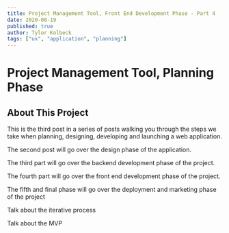 ```yaml
---
title: Project Management Tool, Front End Development Phase - Part 4
date: 2020-08-19
published: true
author: Tylor Kolbeck
tags: ["ux", "application", "planning"]
---
```


# Project Management Tool, Planning Phase

## About This Project 

This is the third post in a series of posts walking you through the steps we take when planning, designing, developing and launching a web application. 

The second post will go over the design phase of the application. 

The third part will go over the backend development phase of the project. 

The fourth part will go over the front end development phase of the project.

The fifth and final phase will go over the deployment and marketing phase of the project

Talk about the iterative process

Talk about the MVP